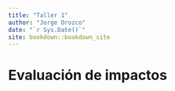 ```yaml
--- 
title: "Taller 1"
author: "Jorge Orozco"
date: "`r Sys.Date()`"
site: bookdown::bookdown_site
---
```


# Evaluación de impactos

